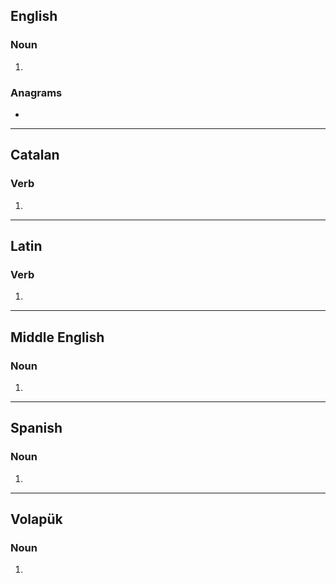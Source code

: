 {{also|Sones|SONEs|sonés|soñes|soñés}}

==English==

===Noun===
{{head|en|noun plural form}}

# {{plural of|sone|lang=en}}

===Anagrams===
* {{l|en|noses}}

----

==Catalan==

===Verb===
{{head|ca|verb form}}

# {{ca-verb form of|p=2|n=sg|t=pres|m=ind|sonar}}

----

==Latin==

===Verb===
{{la-verb-form|sonēs}}

# {{inflection of|sonō||2|s|pres|actv|subj|lang=la}}

----

==Middle English==

===Noun===
{{head|enm|noun plural form}}

# {{plural of|sone|lang=enm}}

----

==Spanish==

===Noun===
{{head|es|noun form|g=m-p}}

# {{plural of|son|lang=es}}

----

==Volapük==

===Noun===
{{head|vo|noun form}}

# {{inflection of|son||dat|p|lang=vo}}